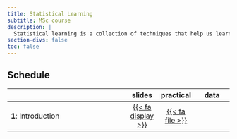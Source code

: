 ```yaml
---
title: Statistical Learning
subtitle: MSc course 
description: |
  Statistical learning is a collection of techniques that help us learn from complex data structures to determine trends and predict future outcomes. In essence, it moves beyond the statistical inference problem of finding a model to explain the data generation process to finding a predictive function based on the data. This course is an introduction to the theory and application of both supervised and unsupervised statistical learning techniques, and provides the skills to apply and evaluate them. Programming in the statistical software R will be used throughout the course to provide hands-on training and practical examples
section-divs: false
toc: false
---
```




## Schedule

|                                                    | slides  | practical | data | 
|-------------------------------------|:------:|:---------:|:---------:|
| **1**: Introduction | [{{< fa display >}}]()  |  [{{< fa file >}}](material/01-R-you-ready.qmd)  | |